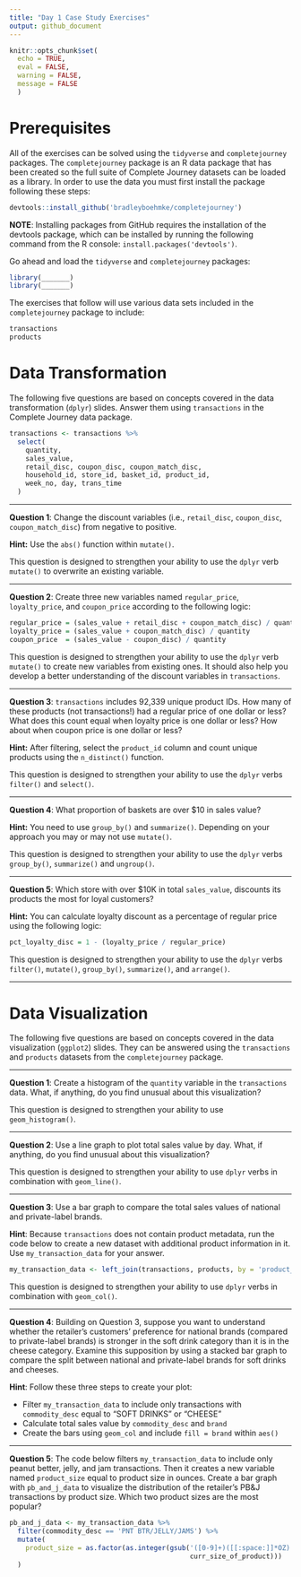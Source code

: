 ```yaml
---
title: "Day 1 Case Study Exercises"
output: github_document
---
```



```r
knitr::opts_chunk$set(
  echo = TRUE,
  eval = FALSE,
  warning = FALSE,
  message = FALSE
  )
```

# Prerequisites

All of the exercises can be solved using the `tidyverse` and `completejourney` packages. The `completejourney` package is an R data package that has been created so the full suite of Complete Journey datasets can be loaded as a library. In order to use the data you must first install the package following these steps:

```r
devtools::install_github('bradleyboehmke/completejourney')
```

__NOTE__: Installing packages from GitHub requires the installation of the devtools package, which can be installed by running the following command from the R console: `install.packages('devtools')`.

Go ahead and load the `tidyverse` and `completejourney` packages:

```r
library(_______)
library(_______)
```

The exercises that follow will use various data sets included in the `completejourney` package to include:

```r
transactions
products
```


# Data Transformation

The following five questions are based on concepts covered in the data transformation (`dplyr`) slides. Answer them using `transactions` in the Complete Journey data package.

```r
transactions <- transactions %>% 
  select(
    quantity,
    sales_value, 
    retail_disc, coupon_disc, coupon_match_disc,
    household_id, store_id, basket_id, product_id, 
    week_no, day, trans_time
  )
```

---

**Question 1**: Change the discount variables (i.e., `retail_disc`, `coupon_disc`, `coupon_match_disc`) from negative to positive. 

**Hint:** Use the `abs()` function within `mutate()`. 

This question is designed to strengthen your ability to use the `dplyr` verb `mutate()` to overwrite an existing variable.

---

**Question 2**: Create three new variables named `regular_price`, `loyalty_price`, and `coupon_price` according to the following logic:

```r
regular_price = (sales_value + retail_disc + coupon_match_disc) / quantity
loyalty_price = (sales_value + coupon_match_disc) / quantity
coupon_price  = (sales_value - coupon_disc) / quantity
```


This question is designed to strengthen your ability to use the `dplyr` verb `mutate()` to create new variables from existing ones. It should also help you develop a better understanding of the discount variables in `transactions`.

---

**Question 3**: `transactions` includes 92,339 unique product IDs. How many of these products (not transactions!) had a regular price of one dollar or less? What does this count equal when loyalty price is one dollar or less?  How about when coupon price is one dollar or less?

**Hint:** After filtering, select the `product_id` column and count unique products using the `n_distinct()` function. 

This question is designed to strengthen your ability to use the `dplyr` verbs `filter()` and `select()`.

---

**Question 4**: What proportion of baskets are over $10 in sales value? 

**Hint:** You need to use `group_by()` and `summarize()`. Depending on your approach you may or may not use `mutate()`. 

This question is designed to strengthen your ability to use the `dplyr` verbs `group_by()`, `summarize()` and `ungroup()`.

---

**Question 5**: Which store with over $10K in total `sales_value`, discounts its products the most for loyal customers? 

**Hint:** You can calculate loyalty discount as a percentage of regular price using the following logic:

```r
pct_loyalty_disc = 1 - (loyalty_price / regular_price)
```

This question is designed to strengthen your ability to use the `dplyr` verbs `filter()`, `mutate()`, `group_by()`, 
`summarize()`, and `arrange()`.

---

# Data Visualization

The following five questions are based on concepts covered in the data visualization (`ggplot2`) slides. They can be answered using the `transactions` and `products` datasets from the `completejourney` package.  

---

**Question 1**: Create a histogram of the `quantity` variable in the `transactions` data. What, if anything, do you find unusual about this visualization? 

This question is designed to strengthen your ability to use `geom_histogram()`.

---

**Question 2**: Use a line graph to plot total sales value by day. What, if anything, do you find unusual about this visualization?

This question is designed to strengthen your ability to use `dplyr` verbs in combination with `geom_line()`.


---

**Question 3**: Use a bar graph to compare the total sales values of national and private-label brands. 

**Hint**: Because `transactions` does not contain product metadata, run the code below to create a new dataset with additional product information in it. Use `my_transaction_data` for your answer.

```r
my_transaction_data <- left_join(transactions, products, by = 'product_id')
```

This question is designed to strengthen your ability to use `dplyr` verbs in combination with `geom_col()`.

---

**Question 4**: Building on Question 3, suppose you want to understand whether the retailer's customers' preference for national brands (compared to private-label brands) is stronger in the soft drink category than it is in the cheese category. Examine this supposition by using a stacked bar graph to compare the split between national and private-label brands for soft drinks and cheeses. 

**Hint**: Follow these three steps to create your plot: 

 - Filter `my_transaction_data` to include only transactions with `commodity_desc` equal to "SOFT DRINKS" or "CHEESE" 
 - Calculate total sales value by `commodity_desc` and `brand`
 - Create the bars using `geom_col` and include `fill = brand` within `aes()`


---

**Question 5**: The code below filters `my_transaction_data` to include only peanut better, jelly, and jam transactions. Then it creates a new variable named `product_size` equal to product size in ounces. Create a bar graph with `pb_and_j_data` to visualize the distribution of the retailer's PB\&J transactions by product size. Which two product sizes are the most popular?

```r
pb_and_j_data <- my_transaction_data %>% 
  filter(commodity_desc == 'PNT BTR/JELLY/JAMS') %>%
  mutate(
    product_size = as.factor(as.integer(gsub('([0-9]+)([[:space:]]*OZ)', '\\1',
                                             curr_size_of_product)))
  )
```


